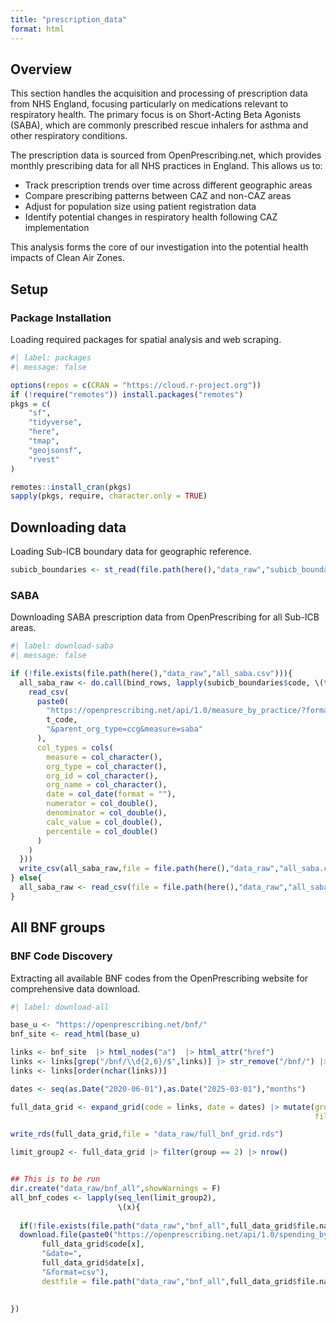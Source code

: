 ```yaml
---
title: "prescription_data"
format: html
---
```


## Overview

This section handles the acquisition and processing of prescription data from NHS England, focusing particularly on medications relevant to respiratory health. The primary focus is on Short-Acting Beta Agonists (SABA), which are commonly prescribed rescue inhalers for asthma and other respiratory conditions.

The prescription data is sourced from OpenPrescribing.net, which provides monthly prescribing data for all NHS practices in England. This allows us to:

- Track prescription trends over time across different geographic areas
- Compare prescribing patterns between CAZ and non-CAZ areas
- Adjust for population size using patient registration data
- Identify potential changes in respiratory health following CAZ implementation

This analysis forms the core of our investigation into the potential health impacts of Clean Air Zones.

## Setup

### Package Installation

Loading required packages for spatial analysis and web scraping.

```r
#| label: packages
#| message: false

options(repos = c(CRAN = "https://cloud.r-project.org"))
if (!require("remotes")) install.packages("remotes")
pkgs = c(
    "sf",
    "tidyverse",
    "here",
    "tmap",
    "geojsonsf",
    "rvest"
)

remotes::install_cran(pkgs)
sapply(pkgs, require, character.only = TRUE)
```


## Downloading data

Loading Sub-ICB boundary data for geographic reference.

```r
subicb_boundaries <- st_read(file.path(here(),"data_raw","subicb_boundaries.gpkg"))
```

### SABA

Downloading SABA prescription data from OpenPrescribing for all Sub-ICB areas.

```r
#| label: download-saba
#| message: false

if (!file.exists(file.path(here(),"data_raw","all_saba.csv"))){
  all_saba_raw <- do.call(bind_rows, lapply(subicb_boundaries$code, \(t_code) {
    read_csv(
      paste0(
        "https://openprescribing.net/api/1.0/measure_by_practice/?format=csv&org=",
        t_code,
        "&parent_org_type=ccg&measure=saba"
      ),
      col_types = cols(
        measure = col_character(),
        org_type = col_character(),
        org_id = col_character(),
        org_name = col_character(),
        date = col_date(format = ""),
        numerator = col_double(),
        denominator = col_double(),
        calc_value = col_double(),
        percentile = col_double()
      )
    )
  }))
  write_csv(all_saba_raw,file = file.path(here(),"data_raw","all_saba.csv"))
} else{
  all_saba_raw <- read_csv(file = file.path(here(),"data_raw","all_saba.csv"))
}
```

## All BNF groups

### BNF Code Discovery

Extracting all available BNF codes from the OpenPrescribing website for comprehensive data download.

```r
#| label: download-all

base_u <- "https://openprescribing.net/bnf/"
bnf_site <- read_html(base_u)

links <- bnf_site  |> html_nodes("a")  |> html_attr("href")
links <- links[grep("/bnf/\\d{2,6}/$",links)] |> str_remove("/bnf/") |> str_remove("/$")
links <- links[order(nchar(links))]

dates <- seq(as.Date("2020-06-01"),as.Date("2025-03-01"),"months")

full_data_grid <- expand_grid(code = links, date = dates) |> mutate(group = nchar(code),
                                                                    file.name = paste0(code,"_",date,".csv"))

write_rds(full_data_grid,file = "data_raw/full_bnf_grid.rds")

limit_group2 <- full_data_grid |> filter(group == 2) |> nrow()


## This is to be run 
dir.create("data_raw/bnf_all",showWarnings = F)
all_bnf_codes <- lapply(seq_len(limit_group2),
                        \(x){
  
  if(!file.exists(file.path("data_raw","bnf_all",full_data_grid$file.name[x]))){                        
  download.file(paste0("https://openprescribing.net/api/1.0/spending_by_org/?org_type=practice&code=",
       full_data_grid$code[x],
       "&date=",
       full_data_grid$date[x],
       "&format=csv"),
       destfile = file.path("data_raw","bnf_all",full_data_grid$file.name[x]),mode = "wb")}
        

})   
```


